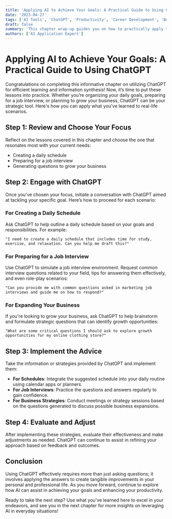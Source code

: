 ```yaml
---
title: 'Applying AI to Achieve Your Goals: A Practical Guide to Using ChatGPT'
date: '2023-04-27'
tags: ['AI Tools', 'ChatGPT', 'Productivity', 'Career Development', 'Business Strategy']
draft: false
summary: 'This chapter wrap-up guides you on how to practically apply the lessons learned about synthesizing information and effective researching using ChatGPT. Choose your favorite lesson and take actionable steps towards creating schedules, preparing for job interviews, or expanding your business.'
authors: ['AI Application Expert']
---
```


# Applying AI to Achieve Your Goals: A Practical Guide to Using ChatGPT

Congratulations on completing this informative chapter on utilizing ChatGPT for efficient learning and information synthesis! Now, it’s time to put these lessons into practice. Whether you’re organizing your daily goals, preparing for a job interview, or planning to grow your business, ChatGPT can be your strategic tool. Here's how you can apply what you've learned to real-life scenarios.

## Step 1: Review and Choose Your Focus

Reflect on the lessons covered in this chapter and choose the one that resonates most with your current needs:

- Creating a daily schedule
- Preparing for a job interview
- Generating questions to grow your business

## Step 2: Engage with ChatGPT

Once you’ve chosen your focus, initiate a conversation with ChatGPT aimed at tackling your specific goal. Here’s how to proceed for each scenario:

### For Creating a Daily Schedule

Ask ChatGPT to help outline a daily schedule based on your goals and responsibilities. For example:

```plainText
"I need to create a daily schedule that includes time for study, exercise, and relaxation. Can you help me draft this?"
```

### For Preparing for a Job Interview

Use ChatGPT to simulate a job interview environment. Request common interview questions related to your field, tips for answering them effectively, and even role-play scenarios:

```plainText
"Can you provide me with common questions asked in marketing job interviews and guide me on how to respond?"
```

### For Expanding Your Business

If you're looking to grow your business, ask ChatGPT to help brainstorm and formulate strategic questions that can identify growth opportunities:

```plainText
"What are some critical questions I should ask to explore growth opportunities for my online clothing store?"
```

## Step 3: Implement the Advice

Take the information or strategies provided by ChatGPT and implement them:

- **For Schedules**: Integrate the suggested schedule into your daily routine using calendar apps or planners.
- **For Job Interviews**: Practice the questions and answers regularly to gain confidence.
- **For Business Strategies**: Conduct meetings or strategy sessions based on the questions generated to discuss possible business expansions.

## Step 4: Evaluate and Adjust

After implementing these strategies, evaluate their effectiveness and make adjustments as needed. ChatGPT can continue to assist in refining your approach based on feedback and outcomes.

## Conclusion

Using ChatGPT effectively requires more than just asking questions; it involves applying the answers to create tangible improvements in your personal and professional life. As you move forward, continue to explore how AI can assist in achieving your goals and enhancing your productivity.

Ready to take the next step? Use what you've learned here to excel in your endeavors, and see you in the next chapter for more insights on leveraging AI in everyday situations!
